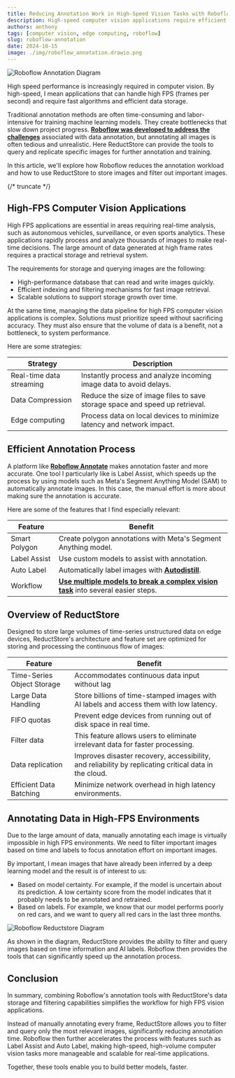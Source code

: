 ```yaml
---
title: Reducing Annotation Work in High-Speed Vision Tasks with Roboflow
description: High-speed computer vision applications require efficient data annotation and storage. Learn how Roboflow and ReductStore can help reduce the annotation workload and speed up the process.
authors: anthony
tags: [computer vision, edge computing, roboflow]
slug: roboflow-annotation
date: 2024-10-15
image: ./img/roboflow_annotation.drawio.png
---
```


![Roboflow Annotation Diagram](./img/roboflow_annotation.drawio.png)

High speed performance is increasingly required in computer vision. By high-speed, I mean applications that can handle high FPS (frames per second) and require fast algorithms and efficient data storage. 

Traditional annotation methods are often time-consuming and labor-intensive for training machine learning models. They create bottlenecks that slow down project progress. [**Roboflow was developed to address the challenges**](/blog/roboflow-reductstore) associated with data annotation, but annotating all images is often tedious and unrealistic. Here ReductStore can provide the tools to query and replicate specific images for further annotation and training.

In this article, we'll explore how Roboflow reduces the annotation workload and how to use ReductStore to store images and filter out important images.

{/* truncate */}

## High-FPS Computer Vision Applications

High FPS applications are essential in areas requiring real-time analysis, such as autonomous vehicles, surveillance, or even sports analytics. These applications rapidly process and analyze thousands of images to make real-time decisions. The large amount of data generated at high frame rates requires a practical storage and retrieval system.

The requirements for storage and querying images are the following:
- High-performance database that can read and write images quickly.
- Efficient indexing and filtering mechanisms for fast image retrieval.
- Scalable solutions to support storage growth over time.

At the same time, managing the data pipeline for high FPS computer vision applications is complex. Solutions must prioritize speed without sacrificing accuracy. They must also ensure that the volume of data is a benefit, not a bottleneck, to system performance.

Here are some strategies:

| **Strategy** | **Description** |
|--------------|-----------------|
| Real-time data streaming  | Instantly process and analyze incoming image data to avoid delays. |
| Data Compression | Reduce the size of image files to save storage space and speed up retrieval. |
| Edge computing | Process data on local devices to minimize latency and network impact. |


## Efficient Annotation Process

A platform like [**Roboflow Annotate**](https://roboflow.com/annotate) makes annotation faster and more accurate. One tool I particularly like is Label Assist, which speeds up the process by using models such as Meta's Segment Anything Model (SAM) to automatically annotate images. In this case, the manual effort is more about making sure the annotation is accurate. 

Here are some of the features that I find especially relevant:

| **Feature**   | **Benefit**  |
| ------------- | ------------ |
| Smart Polygon | Create polygon annotations with Meta's Segment Anything model. |
| Label Assist  | Use custom models to assist with annotation. |
| Auto Label    | Automatically label images with [**Autodistill**](https://github.com/autodistill/autodistill). |
| Workflow      | [**Use multiple models to break a complex vision task**](/blog/roboflow-reductstore#roboflow-workflows-to-divide-and-conquer) into several easier steps. |

## Overview of ReductStore

Designed to store large volumes of time-series unstructured data on edge devices, ReductStore's architecture and feature set are optimized for storing and processing the continuous flow of images:

| **Feature**   | **Benefit**  |
| ------------- | -------------|
| Time-Series Object Storage | Accommodates continuous data input without lag                                                        |
| Large Data Handling        | Store billions of time-stamped images with AI labels and access them with low latency.                |
| FIFO quotas               | Prevent edge devices from running out of disk space in real time.                                     |
| Filter data                | This feature allows users to eliminate irrelevant data for faster processing.                         |
| Data replication           | Improves disaster recovery, accessibility, and reliability by replicating critical data in the cloud. |
| Efficient Data Batching    | Minimize network overhead in high latency environments. |

## Annotating Data in High-FPS Environments

Due to the large amount of data, manually annotating each image is virtually impossible in high FPS environments. We need to filter important images based on time and labels to focus annotation effort on important images.

By important, I mean images that have already been inferred by a deep learning model and the result is of interest to us:

- Based on model certainty. For example, if the model is uncertain about its prediction. A low certainty score from the model indicates that it probably needs to be annotated and retrained.
- Based on labels. For example, we know that our model performs poorly on red cars, and we want to query all red cars in the last three months.

![Roboflow Reductstore Diagram](./img/roboflow_reductstore.drawio.png)

As shown in the diagram, ReductStore provides the ability to filter and query images based on time information and AI labels. Roboflow then provides the tools that can significantly speed up the annotation process.

## Conclusion

In summary, combining Roboflow's annotation tools with ReductStore's data storage and filtering capabilities simplifies the workflow for high FPS vision applications.

Instead of manually annotating every frame, ReductStore allows you to filter and query only the most relevant images, significantly reducing annotation time. Roboflow then further accelerates the process with features such as Label Assist and Auto Label, making high-speed, high-volume computer vision tasks more manageable and scalable for real-time applications.

Together, these tools enable you to build better models, faster.
